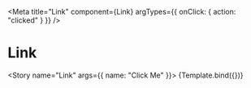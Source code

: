 
<Meta
  title="Link"
  component={Link}
  argTypes={{ onClick: { action: "clicked" } }}
/>

# Link


<Story name="Link" args={{ name: "Click Me" }}>
  {Template.bind({})}
</Story>
